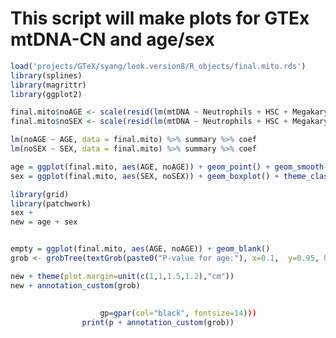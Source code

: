 # This script will make plots for GTEx mtDNA-CN and age/sex
```r
load('projects/GTeX/syang/look.version8/R_objects/final.mito.rds')
library(splines)
library(magrittr)
library(ggplot2)

final.mito$noAGE <- scale(resid(lm(mtDNA ~ Neutrophils + HSC + Megakaryocytes + COHORT + TRISCHD + SEX, data = final.mito)))
final.mito$noSEX <- scale(resid(lm(mtDNA ~ Neutrophils + HSC + Megakaryocytes + COHORT + TRISCHD + ns(AGE,2), data = final.mito)))

lm(noAGE ~ AGE, data = final.mito) %>% summary %>% coef
lm(noSEX ~ SEX, data = final.mito) %>% summary %>% coef

age = ggplot(final.mito, aes(AGE, noAGE)) + geom_point() + geom_smooth(method = 'lm') + theme_classic() + xlab('Age at blood draw') + ylab('Adjusted mtDNA-CN')
sex = ggplot(final.mito, aes(SEX, noSEX)) + geom_boxplot() + theme_classic() + xlab('Biological sex') + ylab('Adjusted mtDNA-CN') + scale_x_discrete(labels = c('Male','Female'))

library(grid)
library(patchwork)
sex + 
new = age + sex


empty = ggplot(final.mito, aes(AGE, noAGE)) + geom_blank()
grob <- grobTree(textGrob(paste0("P-value for age:"), x=0.1,  y=0.95, hjust=0))

new + theme(plot.margin=unit(c(1,1,1.5,1.2),"cm"))
new + annotation_custom(grob)
  
  				
					gp=gpar(col="black", fontsize=14)))
				print(p + annotation_custom(grob))

```